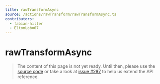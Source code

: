 ```yaml
---
title: rawTransformAsync
source: /actions/rawTransform/rawTransformAsync.ts
contributors:
  - fabian-hiller
  - EltonLobo07
---
```


# rawTransformAsync

> The content of this page is not yet ready. Until then, please use the [source code](https://github.com/fabian-hiller/valibot/blob/main/library/src/actions/rawTransform/rawTransformAsync.ts) or take a look at [issue #287](https://github.com/fabian-hiller/valibot/issues/287) to help us extend the API reference.

